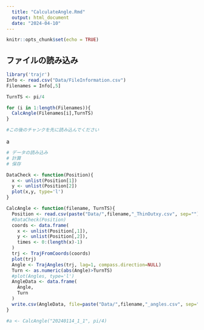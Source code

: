 ```yaml
---
  title: "CalculateAngle.Rmd"
  output: html_document
  date: "2024-04-10"
---
```


```r
knitr::opts_chunk$set(echo = TRUE)
```

## ファイルの読み込み

```r
library('trajr')
Info <- read.csv("Data/FileInformation.csv")
Filenames = Info[,5]

TurnTS <- pi/4

for (i in 1:length(Filenames)){
  CalcAngle(Filenames[i],TurnTS)
}

#この後のチャンクを先に読み込んでください

```

a
```r
# データの読み込み
# 計算
# 保存

DataCheck <- function(Position){
  x <- unlist(Position[1])
  y <- unlist(Position[2])
  plot(x,y, type='l')
}

CalcAngle <- function(filename, TurnTS){
  Position <- read.csv(paste("Data/",filename,"_ThinOutxy.csv", sep=""), header=FALSE)
  #DataCheck(Position)
  coords <- data.frame(
    x <- unlist(Position[,1]),
    y <- unlist(Position[,2]),
    times <- 0:(length(x)-1)
  )
  trj <- TrajFromCoords(coords)
  plot(trj)
  Angle <- TrajAngles(trj, lag=1, compass.direction=NULL)
  Turn <- as.numeric(abs(Angle)>TurnTS)
  #plot(Angles, type='l')
  AngleData <- data.frame(
    Angle,
    Turn
  )
  write.csv(AngleData, file=paste("Data/",filename,"_angles.csv", sep="" ), row.names=FALSE)
}

#a <- CalcAngle("20240114_1_1", pi/4)


```